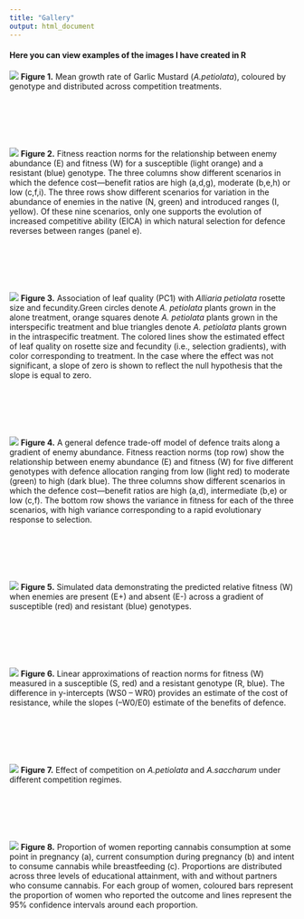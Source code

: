 ```yaml
---
title: "Gallery"
output: html_document
---
```


#### Here you can view examples of the images I have created in R



![](Gallery/FamilyGrowthRate_new.png)
**Figure 1.** Mean growth rate of Garlic Mustard (*A.petiolata*), coloured by genotype and distributed across competition treatments. 

</div>
<div style="margin-bottom:100px;">
</div>

![](Gallery/Figure6bhtmlUpload.png)
**Figure 2.** Fitness reaction norms for the relationship between enemy abundance (E) and fitness (W)
for a susceptible (light orange) and a resistant (blue) genotype. The three columns show different
scenarios in which the defence cost—benefit ratios are high (a,d,g), moderate (b,e,h) or low (c,f,i). The
three rows show different scenarios for variation in the abundance of enemies in the native (N, green)
and introduced ranges (I, yellow). Of these nine scenarios, only one supports the evolution of increased
competitive ability (EICA) in which natural selection for defence reverses between ranges (panel e).




</div>
<div style="margin-bottom:100px;">
</div>



![](Gallery/PC1SelectionMultiNoLegend_NullHyp.png)
**Figure 3.** Association of leaf quality (PC1) with *Alliaria petiolata* rosette size and
fecundity.Green circles denote *A. petiolata* plants grown in the alone treatment, orange squares
denote *A. petiolata* plants grown in the interspecific treatment and blue triangles denote
*A. petiolata* plants grown in the intraspecific treatment. The colored lines show the
estimated effect of leaf quality on rosette size and fecundity (i.e., selection gradients),
with color corresponding to treatment. In the case where the effect was not significant, a
slope of zero is shown to reflect the null hypothesis that the slope is equal to zero.


</div>
<div style="margin-bottom:100px;">
</div>


![](Gallery/Figure5htmlUpload.png)
**Figure 4.** A general defence trade-off model of defence traits along a gradient of enemy abundance.
Fitness reaction norms (top row) show the relationship between enemy abundance (E) and fitness (W)
for five different genotypes with defence allocation ranging from low (light red) to moderate (green) to
high (dark blue). The three columns show different scenarios in which the defence cost—benefit ratios
are high (a,d), intermediate (b,e) or low (c,f). The bottom row shows the variance in fitness for each of
the three scenarios, with high variance corresponding to a rapid evolutionary response to selection.


</div>
<div style="margin-bottom:100px;">
</div>



![](Gallery/FitnessTradeOff_1.png)
**Figure 5.** Simulated data demonstrating the predicted relative fitness (W) when enemies are present (E+) and absent (E-) across a gradient of susceptible (red) and resistant (blue) genotypes. 


</div>
<div style="margin-bottom:100px;">
</div>



![](Gallery/FitnessLine3.png)
**Figure 6.** Linear approximations of reaction norms for fitness (W) measured in a susceptible (S, red) and a resistant genotype (R, blue). The difference in y-intercepts (WS0 – WR0) provides an estimate of the cost of resistance, while the slopes (–W0/E0) estimate of the benefits of defence.



</div>
<div style="margin-bottom:100px;">
</div>






![](Gallery/StandardizedCompetitionEffects2.png)
**Figure 7.** Effect of competition on *A.petiolata* and *A.saccharum* under different competition regimes. 

 </div>
<div style="margin-bottom:100px;">
</div>


![](Gallery/ComboPlot.png)
**Figure 8.** Proportion of women reporting cannabis consumption at some point in pregnancy (a), current consumption during pregnancy (b) and intent to consume cannabis while breastfeeding (c). Proportions are distributed across three levels of educational attainment, with and without partners who consume cannabis. For each group of women, coloured bars represent the proportion of women who reported the outcome and lines represent the 95% confidence intervals around each proportion. 



</div>
<div style="margin-bottom:100px;">
</div>

